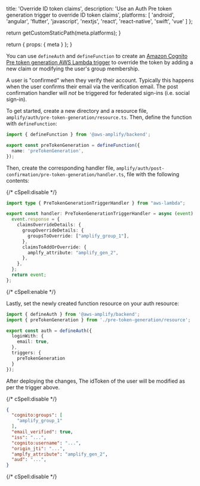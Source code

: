 
  title: 'Override ID token claims',
  description:
    'Use an Auth Pre token generation trigger to override ID token claims',
  platforms: [
    'android',
    'angular',
    'flutter',
    'javascript',
    'nextjs',
    'react',
    'react-native',
    'swift',
    'vue'
  ]
};

  return getCustomStaticPath(meta.platforms);
}

  return {
    props: {
      meta
    }
  };
}


You can use `defineAuth` and `defineFunction` to create an [Amazon Cognito Pre token generation AWS Lambda trigger](https://docs.aws.amazon.com/cognito/latest/developerguide/user-pool-lambda-pre-token-generation.html) to override the token by adding a new claim or modifying the user's group membership.

<Callout info>

A user is "confirmed" when they verify their account. Typically this happens when the user confirms their email via the verification email. The post confirmation handler will _not_ be triggered for federated sign-ins (i.e. social sign-in).

</Callout>

To get started, create a new directory and a resource file, `amplify/auth/pre-token-generation/resource.ts`. Then, define the function with `defineFunction`:

```ts title="amplify/auth/pre-token-generation/resource.ts"
import { defineFunction } from '@aws-amplify/backend';

export const preTokenGeneration = defineFunction({
  name: 'preTokenGeneration',
});
```

Then, create the corresponding handler file, `amplify/auth/post-confirmation/pre-token-generation/handler.ts`, file with the following contents:

{/* cSpell:disable */}
```ts title="amplify/auth/pre-token-generation/handler.ts"
import type { PreTokenGenerationTriggerHandler } from "aws-lambda";

export const handler: PreTokenGenerationTriggerHandler = async (event) => {
  event.response = {
    claimsOverrideDetails: {
      groupOverrideDetails: {
        groupsToOverride: ["amplify_group_1"],
      },
      claimsToAddOrOverride: {
        amplfy_attribute: "amplify_gen_2",
      },
    },
  };
  return event;
};

```
{/* cSpell:enable */}

Lastly, set the newly created function resource on your auth resource:

```ts title="amplify/auth/resource.ts"
import { defineAuth } from '@aws-amplify/backend';
import { preTokenGeneration } from './pre-token-generation/resource';

export const auth = defineAuth({
  loginWith: {
    email: true,
  },
  triggers: {
    preTokenGeneration
  }
});
```

After deploying the changes, The idToken of the user will be modified as per the trigger above.

{/* cSpell:disable */}
```json showLineNumbers={false}
{
  "cognito:groups": [
    "amplify_group_1"
  ],
  "email_verified": true,
  "iss": "...",
  "cognito:username": "...",
  "origin_jti": "...",
  "amplfy_attribute": "amplify_gen_2",
  "aud": "...",
}

```
{/* cSpell:disable */}
